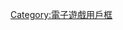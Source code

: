 {{Userbox
  |border-c = purple
  |border-s = 1
  |id-s     = 14
  |id-c     = gray
  |id-fc    = blue
  |info-c   = white
  |info-s   = 10
  |info-fc  = blue
  |id       = <span style="color: #FF0000;">Metal<br />Max</span>
  |info     = 这位用户是一位'''<span style="color: blue;">[[重装机兵系列|赏金猎人]]</span>'''。
}}<includeonly>[[Category:喜欢玩重装机兵的维基人|{{PAGENAME}}]]</includeonly><noinclude>

{{DEFAULTSORT:Metal Max}}
[[Category:喜欢玩重装机兵的维基人| ]]
[[Category:電子遊戲用戶框]]
</noinclude>